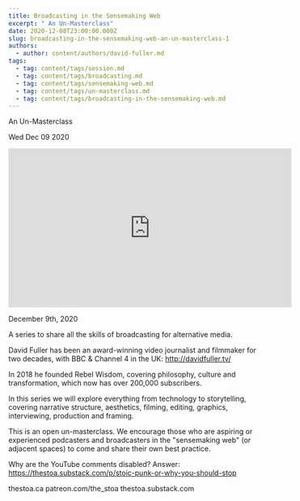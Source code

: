 ```yaml
---
title: Broadcasting in the Sensemaking Web
excerpt: " An Un-Masterclass"
date: 2020-12-08T23:00:00.000Z
slug: broadcasting-in-the-sensemaking-web-an-un-masterclass-1
authors:
  - author: content/authors/david-fuller.md
tags:
  - tag: content/tags/session.md
  - tag: content/tags/broadcasting.md
  - tag: content/tags/sensemaking-web.md
  - tag: content/tags/un-masterclass.md
  - tag: content/tags/broadcasting-in-the-sensemaking-web.md
---
```




 An Un-Masterclass

Wed Dec 09 2020

<iframe width="560" height="315" src="https://www.youtube.com/embed/RZNIm6W2lpc" title="Broadcasting in the Sensemaking Web: An Un-Masterclass: Session 1 w/ David Fuller" frameborder="0" allow="accelerometer; autoplay; clipboard-write; encrypted-media; gyroscope; picture-in-picture" allowfullscreen ></iframe>

December 9th, 2020

A series to share all the skills of broadcasting for alternative media.

David Fuller has been an award-winning video journalist and filmmaker for two decades, with BBC & Channel 4 in the UK: http://davidfuller.tv/

In 2018 he founded Rebel Wisdom, covering philosophy, culture and transformation, which now has over 200,000 subscribers.

In this series we will explore everything from technology to storytelling, covering narrative structure, aesthetics, filming, editing, graphics, interviewing, production and framing.

This is an open un-masterclass. We encourage those who are aspiring or experienced podcasters and broadcasters in the "sensemaking web" (or adjacent spaces) to come and share their own best practice.

Why are the YouTube comments disabled? Answer: https://thestoa.substack.com/p/stoic-punk-or-why-you-should-stop

thestoa.ca
patreon.com/the_stoa
thestoa.substack.com



